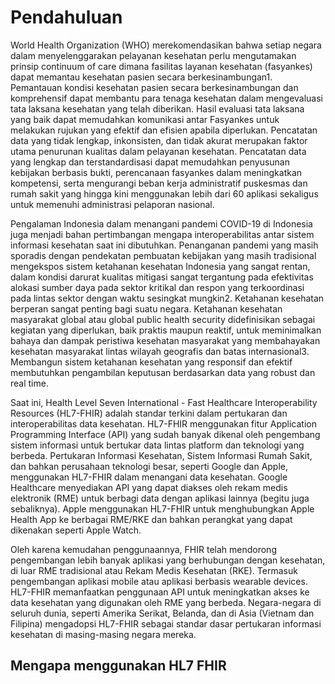 # Pendahuluan {#pendahuluan}

World Health Organization (WHO) merekomendasikan bahwa setiap negara dalam menyelenggarakan pelayanan kesehatan perlu mengutamakan prinsip continuum of care dimana fasilitas layanan kesehatan (fasyankes) dapat memantau kesehatan pasien secara berkesinambungan1. Pemantauan kondisi kesehatan pasien secara berkesinambungan dan komprehensif dapat membantu para tenaga kesehatan dalam mengevaluasi tata laksana kesehatan yang telah diberikan. Hasil evaluasi tata laksana yang baik dapat memudahkan komunikasi antar Fasyankes untuk melakukan rujukan yang efektif dan efisien apabila diperlukan. Pencatatan data yang tidak lengkap, inkonsisten, dan tidak akurat merupakan faktor utama penurunan kualitas dalam pelayanan kesehatan. Pencatatan data yang lengkap dan terstandardisasi dapat memudahkan penyusunan kebijakan berbasis bukti, perencanaan fasyankes dalam meningkatkan kompetensi, serta mengurangi beban kerja administratif puskesmas dan rumah sakit yang hingga kini menggunakan lebih dari 60 aplikasi sekaligus untuk memenuhi administrasi pelaporan nasional. 

Pengalaman Indonesia dalam menangani pandemi COVID-19 di Indonesia juga menjadi bahan pertimbangan mengapa interoperabilitas antar sistem informasi kesehatan saat ini dibutuhkan. Penanganan pandemi yang masih sporadis dengan pendekatan pembuatan kebijakan yang masih tradisional mengekspos sistem ketahanan kesehatan Indonesia yang sangat rentan, dalam kondisi darurat kualitas mitigasi sangat tergantung pada efektivitas alokasi sumber daya pada sektor kritikal dan respon yang terkoordinasi pada lintas sektor dengan waktu sesingkat mungkin2. Ketahanan kesehatan berperan sangat penting bagi suatu negara. Ketahanan kesehatan masyarakat global atau global public health security didefinisikan sebagai kegiatan yang diperlukan, baik praktis maupun reaktif, untuk meminimalkan bahaya dan dampak peristiwa kesehatan masyarakat yang membahayakan kesehatan masyarakat lintas wilayah geografis dan batas internasional3. Membangun sistem ketahanan kesehatan yang responsif dan efektif membutuhkan pengambilan keputusan berdasarkan data yang robust dan real time. 

Saat ini, Health Level Seven International - Fast Healthcare Interoperability Resources (HL7-FHIR) adalah standar terkini dalam pertukaran dan interoperabilitas data kesehatan. HL7-FHIR menggunakan fitur Application Programming Interface (API) yang sudah banyak dikenal oleh pengembang sistem informasi untuk bertukar data lintas platform dan teknologi yang berbeda. Pertukaran Informasi Kesehatan, Sistem Informasi Rumah Sakit, dan bahkan perusahaan teknologi besar, seperti Google dan Apple, menggunakan HL7-FHIR dalam menangani data kesehatan. Google Healthcare menyediakan API yang dapat diakses oleh rekam medis elektronik (RME) untuk berbagi data dengan aplikasi lainnya (begitu juga sebaliknya). Apple menggunakan HL7-FHIR untuk menghubungkan Apple Health App ke berbagai RME/RKE dan bahkan perangkat yang dapat dikenakan seperti Apple Watch. 

Oleh karena kemudahan penggunaannya, FHIR telah mendorong pengembangan lebih banyak aplikasi yang berhubungan dengan kesehatan, di luar RME tradisional atau Rekam Medis Kesehatan (RKE). Termasuk pengembangan aplikasi mobile atau aplikasi berbasis wearable devices. HL7-FHIR memanfaatkan penggunaan API untuk meningkatkan akses ke data kesehatan yang digunakan oleh RME yang berbeda. Negara-negara di seluruh dunia, seperti Amerika Serikat, Belanda, dan di Asia (Vietnam dan Filipina) mengadopsi HL7-FHIR sebagai standar dasar pertukaran informasi kesehatan di masing-masing negara mereka.

## Mengapa menggunakan HL7 FHIR

